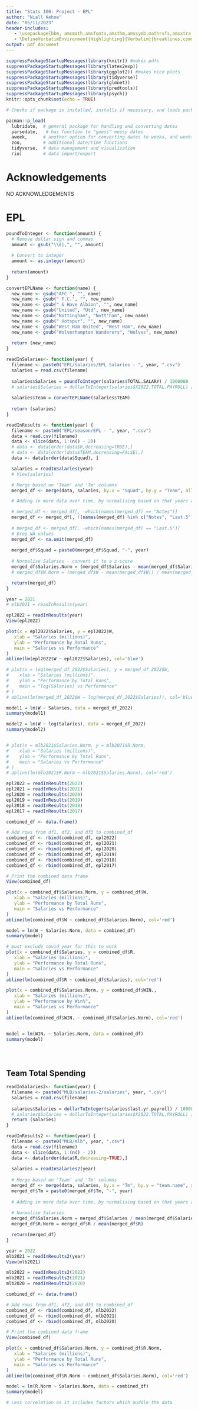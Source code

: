 ```yaml
---
title: "Stats 100: Project - EPL"
author: "Niall Kehoe"
date: "05/11/2023"
header-includes:
   - \usepackage{bbm, amsmath,amsfonts,amsthm,amssymb,mathrsfs,amsxtra,amscd,latexsym, xcolor, graphicx, fvextra}
   - \DefineVerbatimEnvironment{Highlighting}{Verbatim}{breaklines,commandchars=\\\{\}}
output: pdf_document
---
```


\newcommand{\Var}{\mathrm{Var}}

```r
suppressPackageStartupMessages(library(knitr)) #makes pdfs
suppressPackageStartupMessages(library(latex2exp))
suppressPackageStartupMessages(library(ggplot2)) #makes nice plots
suppressPackageStartupMessages(library(tidyverse))
suppressPackageStartupMessages(library(glmnet))
suppressPackageStartupMessages(library(predtools))
suppressPackageStartupMessages(library(psych))
knitr::opts_chunk$set(echo = TRUE)

# Checks if package is installed, installs if necessary, and loads package for current session

pacman::p_load(
  lubridate,  # general package for handling and converting dates  
  parsedate,   # has function to "guess" messy dates
  aweek,      # another option for converting dates to weeks, and weeks to dates
  zoo,        # additional date/time functions
  tidyverse,  # data management and visualization  
  rio)        # data import/export
```

# Acknowledgements

NO ACKNOWLEDGEMENTS

# EPL

```r

poundToInteger <- function(amount) {
  # Remove dollar sign and commas
  amount <- gsub("\\£|,", "", amount)
  
  # Convert to integer
  amount <- as.integer(amount)
  
  return(amount)
}

```

```r


convertEPLName <- function(name) {
  new_name <- gsub("AFC ", "", name)
  new_name <- gsub(" F.C.", "", new_name)
  new_name <- gsub(" & Hove Albion", "", new_name)
  new_name <- gsub("United", "Utd", new_name)
  new_name <- gsub("Nottingham", "Nott'ham", new_name)
  new_name <- gsub(" Hotspur", "", new_name)
  new_name <- gsub("West Ham United", "West Ham", new_name)
  new_name <- gsub("Wolverhampton Wanderers", "Wolves", new_name)
  
  return (new_name)
}

readInSalaries<- function(year) {
  filename <- paste0("EPL/Salaries/EPL Salaries - ", year, ".csv")
  salaries = read.csv(filename)
  
  salaries$Salaries = poundToInteger(salaries$TOTAL.SALARY) / 1000000
  # salaries$Salaries = dollarToInteger(salaries$X2022.TOTAL.PAYROLL) / 1000000
  
  salaries$Team = convertEPLName(salaries$TEAM)
  
  return (salaries)
}

readInResults <- function(year) {
  filename <- paste0("EPL/season/EPL - ", year, ".csv")
  data = read.csv(filename)
  data <- slice(data, 1:(n() - 2))
  # data <- data[order(data$R,decreasing=TRUE),]
  # data <- data[order(data$TEAM,decreasing=FALSE),]
  data <- data[order(data$Squad), ]

  salaries = readInSalaries(year)
  # View(salaries)

  # Merge based on 'Team' and 'Tm' columns
  merged_df <- merge(data, salaries, by.x = "Squad", by.y = "Team", all = TRUE)

  # Adding in more data over time, by normalising based on that years average

  # merged_df <- merged_df[, -which(names(merged_df) == "Notes")]
  merged_df <- merged_df[, !(names(merged_df) %in% c("Notes", "Last.5"))]
  
  # merged_df <- merged_df[, -which(names(merged_df) == "Last.5")]
  # Drop NA values
  merged_df <- na.omit(merged_df)
  
  merged_df$Squad = paste0(merged_df$Squad, "-", year)
  
  # Normalise Salaries - convert it to a z-score
  merged_df$Salaries.Norm = (merged_df$Salaries - mean(merged_df$Salaries)) / mean(merged_df$Salaries)
  # merged_df$W.Norm = (merged_df$W - mean(merged_df$W)) / mean(merged_df$W)

  return(merged_df)
}

year = 2021
# mlb2021 = readInResults(year)

epl2022 = readInResults(year)
View(epl2022)


```

```r
plot(x = epl2022$Salaries, y = epl2022$W,
   xlab = "Salaries (millions)",
   ylab = "Performance by Total Runs",	 
   main = "Salaries vs Performance"
)
abline(lm(epl2022$W ~ epl2022$Salaries), col='blue')
```

```r



# plot(x = log(merged_df_2022$Salaries), y = merged_df_2022$W,
#    xlab = "Salaries (millions)",
#    ylab = "Performance by Total Runs",	 
#    main = "log(Salaries) vs Performance"
# )
# abline(lm(merged_df_2022$W ~ log(merged_df_2022$Salaries)), col='blue')
```

```r


model1 = lm(W ~ Salaries, data = merged_df_2022)
summary(model1)

model2 = lm(W ~ log(Salaries), data = merged_df_2022)
summary(model2)


```

```r



```

```r

# plot(x = mlb2021$Salaries.Norm, y = mlb2021$R.Norm,
#    xlab = "Salaries (millions)",
#    ylab = "Performance by Total Runs",	 
#    main = "Salaries vs Performance"
# )
# abline(lm(mlb2021$R.Norm ~ mlb2021$Salaries.Norm), col='red')
```

```r

epl2022 = readInResults(2022)
epl2021 = readInResults(2021)
epl2020 = readInResults(2020)
epl2019 = readInResults(2019)
epl2018 = readInResults(2018)
epl2017 = readInResults(2017)

combined_df <- data.frame()

# Add rows from df1, df2, and df3 to combined_df
combined_df <- rbind(combined_df, epl2022)
combined_df <- rbind(combined_df, epl2021)
combined_df <- rbind(combined_df, epl2020)
combined_df <- rbind(combined_df, epl2019)
combined_df <- rbind(combined_df, epl2018)
combined_df <- rbind(combined_df, epl2017)

# Print the combined data frame
View(combined_df)
```

```r


plot(x = combined_df$Salaries.Norm, y = combined_df$W,
   xlab = "Salaries (millions)",
   ylab = "Performance by Total Runs",	 
   main = "Salaries vs Performance"
)
abline(lm(combined_df$W ~ combined_df$Salaries.Norm), col='red')
```

```r

model = lm(W ~ Salaries.Norm, data = combined_df)
summary(model)
```

```r


# must exclude covid year for this to work
plot(x = combined_df$Salaries, y = combined_df$R,
   xlab = "Salaries (millions)",
   ylab = "Performance by Total Runs",	 
   main = "Salaries vs Performance"
)
abline(lm(combined_df$R ~ combined_df$Salaries), col='red')
```

```r

plot(x = combined_df$Salaries.Norm, y = combined_df$WIN.,
   xlab = "Salaries (millions)",
   ylab = "Performance by Win%",	 
   main = "Salaries vs Performance"
)
abline(lm(combined_df$WIN. ~ combined_df$Salaries.Norm), col='red')


model = lm(WIN. ~ Salaries.Norm, data = combined_df)
summary(model)
```

```r

```

```r

```

```r

```

## Team Total Spending

```r

readInSalaries2<- function(year) {
  filename <- paste0("MLB/salaries-2/salaries", year, ".csv")
  salaries = read.csv(filename)
  
  salaries$Salaries = dollarToInteger(salaries$last.yr.payroll) / 1000000
  # salaries$Salaries = dollarToInteger(salaries$X2022.TOTAL.PAYROLL) / 1000000
  return (salaries)
}

readInResults2 <- function(year) {
  filename <- paste0("MLB/mlb", year, ".csv")
  data = read.csv(filename)
  data <- slice(data, 1:(n() - 2))
  data <- data[order(data$R,decreasing=TRUE),]
  
  salaries = readInSalaries2(year)
  
  # Merge based on 'Team' and 'Tm' columns
  merged_df <- merge(data, salaries, by.x = "Tm", by.y = "team.name", all = TRUE)
  merged_df$Tm = paste0(merged_df$Tm, "-", year)
  
  # Adding in more data over time, by normalising based on that years average
  
  # Normalise Salaries
  merged_df$Salaries.Norm = merged_df$Salaries / mean(merged_df$Salaries)
  merged_df$R.Norm = merged_df$R / mean(merged_df$R)

  return(merged_df)
}

year = 2022
mlb2021 = readInResults2(year)
View(mlb2021)

```

```r


mlb2022 = readInResults2(2022)
mlb2021 = readInResults2(2021)
mlb2020 = readInResults2(2020)

combined_df <- data.frame()

# Add rows from df1, df2, and df3 to combined_df
combined_df <- rbind(combined_df, mlb2022)
combined_df <- rbind(combined_df, mlb2021)
combined_df <- rbind(combined_df, mlb2020)

# Print the combined data frame
View(combined_df)
```

```r

plot(x = combined_df$Salaries.Norm, y = combined_df$R.Norm,
   xlab = "Salaries (millions)",
   ylab = "Performance by Total Runs",	 
   main = "Salaries vs Performance"
)
abline(lm(combined_df$R.Norm ~ combined_df$Salaries.Norm), col='red')

```

```r

model = lm(R.Norm ~ Salaries.Norm, data = combined_df)
summary(model)

# Less correlation as it includes factors which muddle the data
```

```r


```

```r


```

```r


```

```r


```

```r


```

```r


```
